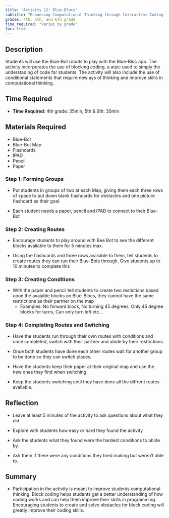 ```yaml
---
title: "Activity 12: Blue-Blocs"
subtitle: "Enhancing Computational Thinking through Interactive Coding Challenges."
grades: 4th, 5th, and 6th grade
time_required: "Varies by grade"
toc: true
---
```


## Description

Students will use the Blue-Bot robots to play with the Blue-Bloc app. The activity incorperates the use of blocking coding, a ataic used to simply the understading of code for students. The activity will also include the use of conditional statements that require new ays of thinking and improve skills in computational thinking.

## Time Required

- **Time Required**: 4th grade: 35min, 5th & 6th: 30min

## Materials Required

- Blue-Bot
- Blue-Bot Map
- Flashcards
- IPAD
- Pencil  
- Paper

### Step 1: Forming Groups

- Put students in groups of two at each Map, giving them each three rows of space to put down blank flashcards for obstacles and one picture flashcard as their goal.

- Each student needs a paper, pencil and IPAD to connect to their Blue-Bot

### Step 2: Creating Routes

- Encourage students to play around with Bee Bot to see the different blocks available to them for 5 minutes max.

- Using the flashcards and three rows avaliable to them, tell students to create routes they can run their Blue-Bots through. Give students up to 10 minutes to complete this

### Step 3: Creating Conditions

- With the paper and pencil tell students to create two restictions based upon the avaiable blocks on Blue-Blocs, they cannot have the same restrictions as their partner on the map
  - Examples: No forward block, No turning 45 degrees, Only 45 degree blocks for turns, Can only turn left etc...

### Step 4: Completing Routes and Switching

- Have the students run through their own routes with conditions and once completed, switch with their partner and abide by their restrictions.

- Once both students have done each other routes wait for another group to be done so they can switch places.

- Have the students keep their paper at their original map and use the new ones they find when switching

- Keep the students switching until they have done all the diffrent routes avaliable.

## Reflection

- Leave at least 5 minutes of the activity to ask questions about what they did

- Explore with students how easy or hard they found the activity

- Ask the students what they found were the hardest conditions to abide by.

- Ask them if there were any conditions they tried making but weren't able to.

## Summary

- Participation in the activity is meant to improve students computational thinking. Block coding helps students get a better understanding of how coding works and can help them improve their skills in programming. Encouraging students to create and solve obstacles for block coding will greatly improve their coding skills.
